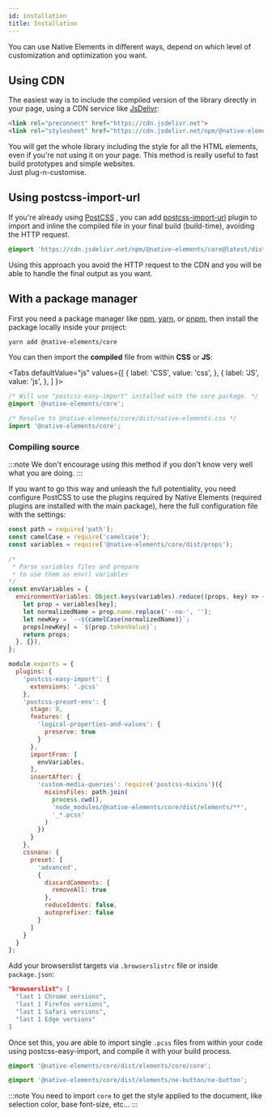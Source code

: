 ```yaml
---
id: installation
title: Installation
---
```


You can use Native Elements in different ways, depend on which level of customization and optimization you want.

## Using CDN

The easiest way is to include the compiled version of the library directly in your page, using a CDN service like <a href="https://www.jsdelivr.com/" taarget="_blank" rel="noopner noreferrer">JsDelivr</a>:

```html
<link rel="preconnect" href="https://cdn.jsdelivr.net">
<link rel="stylesheet" href="https://cdn.jsdelivr.net/npm/@native-elements/core@latest/dist/native-elements.min.css">
```

You will get the whole library including the style for all the HTML elements, even if you're not using it on your page. This method is really useful to fast build prototypes and simple websites. <br />Just plug-n-customise.

## Using postcss-import-url

If you're already using <a href="https://postcss.org/" target="_blank" rel="noopener noreferrer">PostCSS</a>  , you can add [postcss-import-url](https://www.npmjs.com/package/postcss-import-url)  plugin to import and inline the compiled file in your final build (build-time), avoiding the HTTP request.

```css
@import 'https://cdn.jsdelivr.net/npm/@native-elements/core@latest/dist/native-elements.min.css';
```

Using this approach you avoid the HTTP request to the CDN and you will be able to handle the final output as you want.

## With a package manager

First you need a package manager like <a href="https://www.npmjs.com/" target="_blank" rel="noopener noreferrer">npm</a>, <a href="https://yarnpkg.com/" target="_blank" rel="noopener noreferrer">yarn</a>, or <a href="https://pnpm.js.org/" target="_blank" rel="noopener noreferrer">pnpm</a>, then install the package locally inside your project:

```sh
yarn add @native-elements/core
```

You can then import the **compiled** file from within **CSS** or **JS**:


<Tabs
  defaultValue="js"
  values={[
    { label: 'CSS', value: 'css', },
    { label: 'JS', value: 'js', },
  ]
}>
<TabItem value="css">

```css
/* Will use "postcss-easy-import" installed with the core package. */
@import '@native-elements/core';
```

</TabItem>
<TabItem value="js">

```js
/* Resolve to @native-elements/core/dist/native-elements.css */
import '@native-elements/core';
```

</TabItem>
</Tabs>

<Spacer height="40px" />

### Compiling source

:::note
We don't encourage using this method if you don't know very well what you are doing.
:::

If you want to go this way and unleash the full potentiality, you need configure PostCSS to use the plugins required by Native Elements (required plugins are installed with the main package), here the full configuration file with the settings:

```js title="postcss.config.js"
const path = require('path');
const camelCase = require('camelcase');
const variables = require('@native-elements/core/dist/props');

/*
 * Parse variables files and prepare
 * to use them as env() variables
*/
const envVariables = {
  environmentVariables: Object.keys(variables).reduce((props, key) => {
    let prop = variables[key];
    let normalizedName = prop.name.replace('--ne-', '');
    let newKey = `--${camelCase(normalizedName)}`;
    props[newKey] = `${prop.tokenValue}`;
    return props;
  }, {}),
};

module.exports = {
  plugins: {
    'postcss-easy-import': {
      extensions: '.pcss'
    },
    'postcss-preset-env': {
      stage: 0,
      features: {
        'logical-properties-and-values': {
          preserve: true
        }
      },
      importFrom: [
        envVariables,
      ],
      insertAfter: {
        'custom-media-queries': require('postcss-mixins')({
          mixinsFiles: path.join(
            process.cwd(),
            'node_modules/@native-elements/core/dist/elements/**',
            '_*.pcss'
          )
        })
      }
    },
    cssnano: {
      preset: [
        'advanced',
        {
          discardComments: {
            removeAll: true
          },
          reduceIdents: false,
          autoprefixer: false
        }
      ]
    }
  }
};
```

Add your browserslist targets via `.browserslistrc` file or inside `package.json`:

```json
"browserslist": [
  "last 1 Chrome versions",
  "last 1 Firefox versions",
  "last 1 Safari versions",
  "last 1 Edge versions"
]
```

Once set this, you are able to import single `.pcss` files from within your code using postcss-easy-import, and compile it with your build process.

```css title="app.css"
@import '@native-elements/core/dist/elements/core/core';
```

```css title="components/my-button.css"
@import '@native-elements/core/dist/elements/ne-button/ne-button';
```

:::note
You need to import `core` to get the style applied to the document, like selection color, base font-size, etc...
:::
